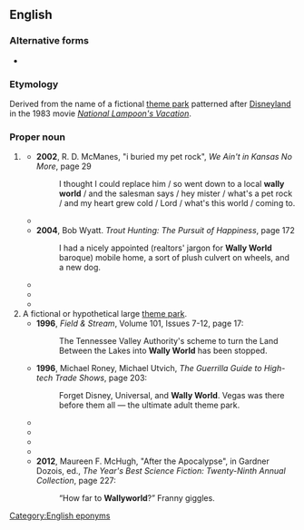 {{also|Wallyworld}}
==English==

===Alternative forms===
* {{l|en|Wallyworld}}

===Etymology===
Derived from the name of a fictional [[theme park]] patterned after [[Disneyland]] in the 1983 movie ''[[w:National Lampoon's Vacation|National Lampoon's Vacation]]''.

===Proper noun===
{{en-proper noun|head=[[Wally]] [[world|World]]}}

# {{lb|en|slang|pejorative}} {{w|Wal-Mart}}
#* '''2002''', R. D. McManes, "i buried my pet rock", ''We Ain't in Kansas No More'', page 29
#*: I thought I could replace him / so went down to a local '''wally world''' / and the salesman says / hey mister / what's a pet rock / and my heart grew cold / Lord / what's this world / coming to.
#* {{quote-text|year=2002|author=Shelby Lewis|title=Simply Marvelous|page=83|passage="'''Wally World'''?" He felt like he was playing a new board game and was just getting the hang of the rules. “Around here,” Daisy said, “Wal-Mart is often called '''Wally World'''.}}
#* '''2004''', Bob Wyatt. ''Trout Hunting: The Pursuit of Happiness'', page 172
#*: I had a nicely appointed (realtors' jargon for '''Wally World''' baroque) mobile home, a sort of plush culvert on wheels, and a new dog.
#* {{quote-text|year=2004|author=Shelby Lewis|title=Simply Wild|page=238|passage="Her daughter was reported as saying Kandi ought to be used to '''Wally World''' by now.” “Guess so,” Daisy said, her manner thoughtful.}}
#* {{quote-text|year=2007|author=Toni White|title=Ridge Street Home|page=36|passage=Over in the corner there was a raised platform, with a roll of background screens behind it, kind of like at the '''Wally World''' stores.}}
#* {{quote-text|year=2007|author=L. W. Fugett|title=Murder in the Bluegrass|page=3|passage=The man obviously had an aversion to '''Wally World''': receiving stolen property in '73, […]; receiving stolen property in '78; […]; and grand theft […].}}
# A fictional or hypothetical large [[theme park]].
#* '''1996''', ''Field & Stream'', Volume 101, Issues 7-12, page 17:
#*: The Tennessee Valley Authority's scheme to turn the Land Between the Lakes into '''Wally World''' has been stopped.
#* '''1996''', Michael Roney, Michael Utvich, ''The Guerrilla Guide to High-tech Trade Shows'', page 203:
#*: Forget Disney, Universal, and '''Wally World'''. Vegas was there before them all — the ultimate adult theme park.
#* {{quote-text|year=2004|author=Debra Kandelaars|title=Postcards: A Few of Our Favorites|page=vii|passage=South Australia is not for the flashy, wham-bam <nowiki>'</nowiki>'''Wallyworld'''<nowiki>'</nowiki> tourist, rather it's a vast tapestry of many colours and moods.}}
#* {{quote-text|year=2010|author=Lee Silber|title=Time Management for the Creative Person|page=34|passage=Obviously he [Clark Griswold] is missing the point, but at least he made it to the canyon and, eventually, '''Wally World'''.}}
#* {{quote-text|year=2010|author=J. L. Bourne|title=Beyond Exile: Day by Day Armageddon|page=193|passage=Using the same technique I had used months before I should be able to get this old battle horse running all the way to '''Wally World'''.}}
#* {{quote-text|year=2011|author=John Sellers|title=The Old Man and the Swamp|page=59|passage=I felt like Clark Griswold arriving at '''Wally World''', only to find that it's closed for repairs.}}
#* '''2012''', Maureen F. McHugh, "After the Apocalypse", in Gardner Dozois, ed., ''The Year's Best Science Fiction: Twenty-Ninth Annual Collection'', page 227:
#*: “How far to '''Wallyworld'''?” Franny giggles.

[[Category:English eponyms]]